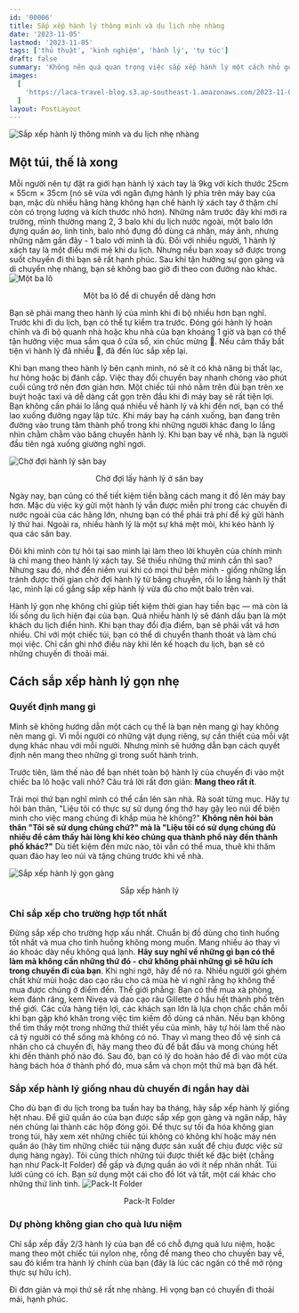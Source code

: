 ```yaml
---
id: '00006'
title: Sắp xếp hành lý thông minh và du lịch nhẹ nhàng
date: '2023-11-05'
lastmod: '2023-11-05'
tags: ['thủ thuật', 'kinh nghiệm', 'hành lý', 'tự túc']
draft: false
summary: 'Không nên quá quan trọng việc sắp xếp hành lý một cách nhỏ gọn. Mang theo những thứ mình thực sự cần khi du lịch, không thừa không thiếu đó mới là quan trọng. Thường thì khi đi du lịch bạn có 3 tùy chọn: nặng nề, tận hưởng và rẻ tiền. Nếu bạn chỉ được chọn 2 trong 3, bạn biết mình phải chọn gì 😄.'
images:
  [
    'https://laca-travel-blog.s3.ap-southeast-1.amazonaws.com/2023-11-05-dong-goi-hanh-ly-thong-minh-va-du-lich-nhe-nhang/2023-11-05-dong-goi-hanh-ly-thong-minh-va-du-lich-nhe-nhang.jpg',
  ]
layout: PostLayout
---
```


![Sắp xếp hành lý thông minh và du lịch nhẹ nhàng](https://laca-travel-blog.s3.ap-southeast-1.amazonaws.com/2023-11-05-dong-goi-hanh-ly-thong-minh-va-du-lich-nhe-nhang/2023-11-05-dong-goi-hanh-ly-thong-minh-va-du-lich-nhe-nhang.jpg)

<TOCInline toc={props.toc} asDisclosure toHeading={3} />

## Một túi, thế là xong

Mỗi người nên tự đặt ra giới hạn hành lý xách tay là 9kg với kích thước 25cm × 55cm × 35cm (nó sẽ vừa với ngăn đựng hành lý phía trên máy bay của bạn, mặc dù nhiều hãng hàng không hạn chế hành lý xách tay ở thậm chí còn có trọng lượng và kích thước nhỏ hơn). Những năm trước đây khi mới ra trường, mình thường mang 2, 3 balo khi du lịch nước ngoài, một balo lớn đựng quần áo, linh tinh, balo nhỏ đựng đồ dùng cá nhân, máy ảnh, nhưng những năm gần đây - 1 balo với mình là đủ. Đối với nhiều người, 1 hành lý xách tay là một điều mới mẻ khi du lịch. Nhưng nếu bạn xoay sở được trong suốt chuyến đi thì bạn sẽ rất hạnh phúc. Sau khi tận hưởng sự gọn gàng và di chuyển nhẹ nhàng, bạn sẽ không bao giờ đi theo con đường nào khác.
![Một ba lô](https://laca-travel-blog.s3.ap-southeast-1.amazonaws.com/2023-11-05-dong-goi-hanh-ly-thong-minh-va-du-lich-nhe-nhang/mot-ba-lo-3.jpg)

<p align="center">Một ba lô để di chuyển dễ dàng hơn</p>
Bạn sẽ phải mang theo hành lý của mình khi đi bộ nhiều hơn bạn nghĩ. Trước khi đi du lịch, bạn có thể
tự kiểm tra trước. Đóng gói hành lý hoàn chỉnh và đi bộ quanh nhà hoặc khu nhà của bạn khoảng 1 giờ và
bạn có thể tận hưởng việc mua sắm qua ô cửa sổ, xin chúc mừng 🤩. Nếu cảm thấy bất tiện vì hành lý đã
nhiều 🤣, đã đến lúc sắp xếp lại.

Khi bạn mang theo hành lý bên cạnh mình, nó sẽ ít có khả năng bị thất lạc, hư hỏng hoặc bị đánh cắp. Việc thay đổi chuyến bay nhanh chóng vào phút cuối cũng trở nên đơn giản hơn. Một chiếc túi nhỏ nằm trên đùi bạn trên xe buýt hoặc taxi và dễ dàng cất gọn trên đầu khi đi máy bay sẽ rất tiện lợi. Bạn không cần phải lo lắng quá nhiều về hành lý và khi đến nơi, bạn có thể lao xuống đường ngay lập tức. Khi máy bay hạ cánh xuống, bạn đang trên đường vào trung tâm thành phố trong khi những người khác đang lo lắng nhìn chằm chằm vào băng chuyền hành lý. Khi bạn bay về nhà, bạn là người đầu tiên ngả xuống giường nghỉ ngơi.

![Chờ đợi hành lý sân bay](https://laca-travel-blog.s3.ap-southeast-1.amazonaws.com/2023-11-05-dong-goi-hanh-ly-thong-minh-va-du-lich-nhe-nhang/cho-doi-lay-do.jpg)

<p align="center">Chờ đợi lấy hành lý ở sân bay</p>
Ngày nay, bạn cũng có thể tiết kiệm tiền bằng cách mang it đồ lên máy bay hơn. Mặc dù việc ký gửi một
hành lý vẫn được miễn phí trong các chuyến đi nước ngoài của các hãng lớn, nhưng bạn có thể phải trả
phí để ký gửi hành lý thứ hai. Ngoài ra, nhiều hành lý là một sự khá mệt mỏi, khi kéo hành lý qua các
sân bay.

Đôi khi mình còn tự hỏi tại sao mình lại làm theo lời khuyên của chính mình là chỉ mang theo hành lý xách tay. Sẽ thiếu những thứ mình cần thì sao? Nhưng sau đó, nhớ đến niềm vui khi có mọi thứ bên mình - giống những lần tránh được thời gian chờ đợi hành lý từ băng chuyền, rồi lo lắng hành lý thất lạc, mình lại cố gắng sắp xếp hành lý vừa đủ cho một balo trên vai.

Hành lý gọn nhẹ không chỉ giúp tiết kiệm thời gian hay tiền bạc — mà còn là lối sống du lịch hiện đại của bạn. Quá nhiều hành lý sẽ đánh dấu bạn là một khách du lịch điển hình. Khi bạn thay đổi địa điểm, bạn sẽ phải vất vả hơn nhiều. Chỉ với một chiếc túi, bạn có thể di chuyển thanh thoát và làm chủ mọi việc. Chỉ cần ghi nhớ điều này khi lên kế hoạch du lịch, bạn sẽ có những chuyến đi thoải mái.

## Cách sắp xếp hành lý gọn nhẹ

### Quyết định mang gì

Mình sẽ không hướng dẫn một cách cụ thể là bạn nên mang gì hay không nên mang gì. Vì mỗi người có những vật dụng riêng, sự cần thiết của mỗi vật dụng khác nhau với mỗi người. Nhưng mình sẽ hướng dẫn bạn cách quyết định nên mang theo những gì trong suốt hành trình.

Trước tiên, làm thế nào để bạn nhét toàn bộ hành lý của chuyến đi vào một chiếc ba lô hoặc vali nhỏ? Câu trả lời rất đơn giản: **Mang theo rất ít**.

Trải mọi thứ bạn nghĩ mình có thể cần lên sàn nhà. Rà soát từng mục. Hãy tự hỏi bản thân, "Liệu tôi có thực sự sử dụng ống thở hay gậy leo núi để biện minh cho việc mang chúng đi khắp mùa hè không?" **Không nên hỏi bản thân "Tôi sẽ sử dụng chúng chứ?" mà là "Liệu tôi có sử dụng chúng đủ nhiều để cảm thấy hài lòng khi kéo chúng qua thành phố này đến thành phố khác?"** Dù tiết kiệm đến mức nào, tôi vẫn có thể mua, thuê khi thăm quan đảo hay leo núi và tặng chúng trước khi về nhà.

![Sắp xếp hành lý gọn gàng](https://laca-travel-blog.s3.ap-southeast-1.amazonaws.com/2023-11-05-dong-goi-hanh-ly-thong-minh-va-du-lich-nhe-nhang/sap-xep-hanh-ly.jpg)

<p align="center">Sắp xếp hành lý</p>

### Chỉ sắp xếp cho trường hợp tốt nhất

Đừng sắp xếp cho trường hợp xấu nhất. Chuẩn bị đồ dùng cho tình huống tốt nhất và mua cho tình huống không mong muốn. Mang nhiều áo thay vì áo khoác dày nếu không quá
lạnh. **Hãy suy nghĩ về những gì bạn có thể làm mà không cần những thứ đó - chứ không phải những gì sẽ
hữu ích trong chuyến đi của bạn**. Khi nghi ngờ, hãy để nó ra. Nhiều người gói ghém chất khử mùi hoặc
dao cạo râu cho cả mùa hè vì nghĩ rằng họ không thể mua được chúng ở điểm đến. Thế giới phẳng: Bạn có
thể mua xà phòng, kem đánh răng, kem Nivea và dao cạo râu Gillette ở hầu hết thành phố trên thế giới.
Các cửa hàng tiện lợi, các khách sạn lớn là lựa chọn chắc chắn mỗi khi bạn gặp khó khăn trong việc tìm
kiếm đồ dùng cá nhân. Nếu bạn không thể tìm thấy một trong những thứ thiết yếu của mình, hãy tự hỏi làm
thế nào cả tỷ người có thể sống mà không có nó. Thay vì mang theo đồ vệ sinh cá nhân cho cả chuyến đi,
hãy mang theo đủ để bắt đầu và mong chúng hết khi đến thành phố nào đó. Sau đó, bạn có lý do hoàn hảo
để đi vào một cửa hàng bách hóa ở thành phố đó, mua sắm và chọn một thứ mà bạn đã hết.

### Sắp xếp hành lý giống nhau dù chuyến đi ngắn hay dài

Cho dù bạn đi du lịch trong ba tuần hay ba tháng, hãy sắp xếp hành lý giống hệt nhau. Để giữ quần áo của bạn được sắp xếp gọn gàng và ngăn nắp, hãy nén chúng lại thành các hộp đóng gói. Để thực sự tối đa hóa không gian trong túi, hãy xem xét những chiếc túi không có không khí hoặc máy nén quần áo (hãy tìm những chiếc túi nặng được sản xuất để chịu được việc sử dụng hàng ngày). Tôi cũng thích những túi được thiết kế đặc biệt (chẳng hạn như Pack-It Folder) để gấp và đựng quần áo với ít nếp nhăn nhất. Túi lưới cũng có ích. Bạn sử dụng một cái cho đồ lót và tất, một cái khác cho những thứ linh tinh.
![Pack-It Folder](https://laca-travel-blog.s3.ap-southeast-1.amazonaws.com/2023-11-05-dong-goi-hanh-ly-thong-minh-va-du-lich-nhe-nhang/pack-it-folder-2.jpg)

<p align="center">Pack-It Folder</p>

### Dự phòng không gian cho quà lưu niệm

Chỉ sắp xếp đầy 2/3 hành lý của bạn để có chỗ đựng quà lưu niệm, hoặc mang theo một chiếc túi nylon nhẹ, rỗng để mang theo cho chuyến bay về, sau đó kiểm tra hành lý chính của bạn (đây là lúc các ngăn có thể mở rộng thực sự hữu ích).

Đi đơn giản và mọi thứ sẽ rất nhẹ nhàng. Hi vọng bạn có chuyến đi thoải mái, hạnh phúc.
